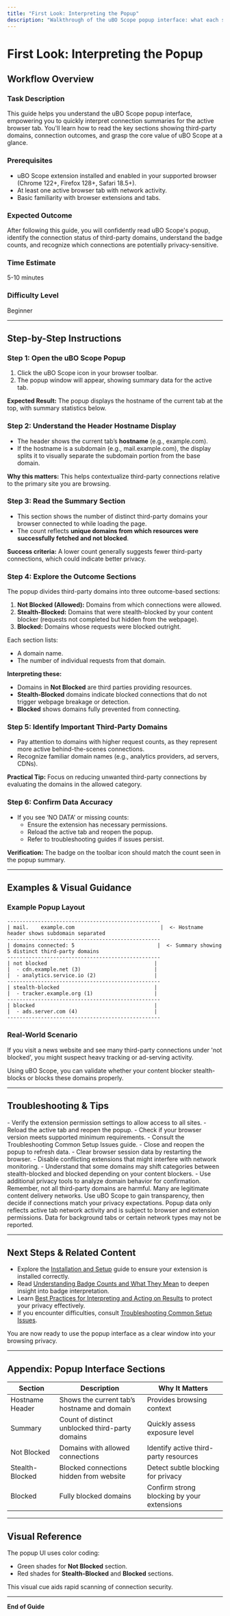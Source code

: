 ```yaml
---
title: "First Look: Interpreting the Popup"
description: "Walkthrough of the uBO Scope popup interface: what each section means, how to read the connection summaries for active tabs, and how to spot important third-party domains from the UI. This helps users quickly understand the extension’s core value."
---
```


# First Look: Interpreting the Popup

## Workflow Overview

### Task Description
This guide helps you understand the uBO Scope popup interface, empowering you to quickly interpret connection summaries for the active browser tab. You'll learn how to read the key sections showing third-party domains, connection outcomes, and grasp the core value of uBO Scope at a glance.

### Prerequisites
- uBO Scope extension installed and enabled in your supported browser (Chrome 122+, Firefox 128+, Safari 18.5+).
- At least one active browser tab with network activity.
- Basic familiarity with browser extensions and tabs.

### Expected Outcome
After following this guide, you will confidently read uBO Scope's popup, identify the connection status of third-party domains, understand the badge counts, and recognize which connections are potentially privacy-sensitive.

### Time Estimate
5-10 minutes

### Difficulty Level
Beginner

---

## Step-by-Step Instructions

### Step 1: Open the uBO Scope Popup
1. Click the uBO Scope icon in your browser toolbar.
2. The popup window will appear, showing summary data for the active tab.

**Expected Result:** The popup displays the hostname of the current tab at the top, with summary statistics below.

### Step 2: Understand the Header Hostname Display
- The header shows the current tab’s **hostname** (e.g., example.com).
- If the hostname is a subdomain (e.g., mail.example.com), the display splits it to visually separate the subdomain portion from the base domain.

**Why this matters:**
This helps contextualize third-party connections relative to the primary site you are browsing.

### Step 3: Read the Summary Section
- This section shows the number of distinct third-party domains your browser connected to while loading the page.
- The count reflects **unique domains from which resources were successfully fetched and not blocked**.

**Success criteria:**
A lower count generally suggests fewer third-party connections, which could indicate better privacy.

### Step 4: Explore the Outcome Sections
The popup divides third-party domains into three outcome-based sections:

1. **Not Blocked (Allowed):** Domains from which connections were allowed.
2. **Stealth-Blocked:** Domains that were stealth-blocked by your content blocker (requests not completed but hidden from the webpage).
3. **Blocked:** Domains whose requests were blocked outright.

Each section lists:
- A domain name.
- The number of individual requests from that domain.

**Interpreting these:**
- Domains in **Not Blocked** are third parties providing resources.
- **Stealth-Blocked** domains indicate blocked connections that do not trigger webpage breakage or detection.
- **Blocked** shows domains fully prevented from connecting.

### Step 5: Identify Important Third-Party Domains
- Pay attention to domains with higher request counts, as they represent more active behind-the-scenes connections.
- Recognize familiar domain names (e.g., analytics providers, ad servers, CDNs).

**Practical Tip:**
Focus on reducing unwanted third-party connections by evaluating the domains in the allowed category.

### Step 6: Confirm Data Accuracy
- If you see ‘NO DATA’ or missing counts:
  - Ensure the extension has necessary permissions.
  - Reload the active tab and reopen the popup.
  - Refer to troubleshooting guides if issues persist.

**Verification:**
The badge on the toolbar icon should match the count seen in the popup summary.

---

## Examples & Visual Guidance

### Example Popup Layout
```plaintext
--------------------------------------------------
| mail.    example.com                            |  <- Hostname header shows subdomain separated
--------------------------------------------------
| domains connected: 5                           |  <- Summary showing 5 distinct third-party domains
--------------------------------------------------
| not blocked                                   |
|  - cdn.example.net (3)                        |
|  - analytics.service.io (2)                   |
--------------------------------------------------
| stealth-blocked                               |
|  - tracker.example.org (1)                    |
--------------------------------------------------
| blocked                                       |
|  - ads.server.com (4)                         |
--------------------------------------------------
```

### Real-World Scenario
If you visit a news website and see many third-party connections under 'not blocked', you might suspect heavy tracking or ad-serving activity.

Using uBO Scope, you can validate whether your content blocker stealth-blocks or blocks these domains properly.

---

## Troubleshooting & Tips

<AccordionGroup title="Common Popup Issues">
<Accordion title="No Data or 'NO DATA' Displayed in Header">
- Verify the extension permission settings to allow access to all sites.
- Reload the active tab and reopen the popup.
- Check if your browser version meets supported minimum requirements.
- Consult the Troubleshooting Common Setup Issues guide.
</Accordion>
<Accordion title="Badge Count Does Not Match Popup Summary">
- Close and reopen the popup to refresh data.
- Clear browser session data by restarting the browser.
- Disable conflicting extensions that might interfere with network monitoring.
</Accordion>
<Accordion title="Domains Appear in Unexpected Sections">
- Understand that some domains may shift categories between stealth-blocked and blocked depending on your content blockers.
- Use additional privacy tools to analyze domain behavior for confirmation.
</Accordion>
</AccordionGroup>

<Tip>
Remember, not all third-party domains are harmful. Many are legitimate content delivery networks. Use uBO Scope to gain transparency, then decide if connections match your privacy expectations.
</Tip>

<Warning>
Popup data only reflects active tab network activity and is subject to browser and extension permissions. Data for background tabs or certain network types may not be reported.
</Warning>

---

## Next Steps & Related Content

- Explore the [Installation and Setup](https://example.com/guides/getting-started/installation-and-setup) guide to ensure your extension is installed correctly.
- Read [Understanding Badge Counts and What They Mean](https://example.com/guides/core-workflows/understanding-badge-counts) to deepen insight into badge interpretation.
- Learn [Best Practices for Interpreting and Acting on Results](https://example.com/guides/core-workflows/best-practices-for-privacy) to protect your privacy effectively.
- If you encounter difficulties, consult [Troubleshooting Common Setup Issues](https://example.com/getting-started/first-use/troubleshooting).

You are now ready to use the popup interface as a clear window into your browsing privacy.


---

## Appendix: Popup Interface Sections

| Section           | Description                                     | Why It Matters                                 |
|-------------------|------------------------------------------------|-----------------------------------------------|
| Hostname Header   | Shows the current tab’s hostname and domain   | Provides browsing context                      |
| Summary           | Count of distinct unblocked third-party domains| Quickly assess exposure level                   |
| Not Blocked       | Domains with allowed connections                | Identify active third-party resources          |
| Stealth-Blocked   | Blocked connections hidden from website        | Detect subtle blocking for privacy              |
| Blocked           | Fully blocked domains                            | Confirm strong blocking by your extensions      |


---

## Visual Reference

The popup UI uses color coding:
- Green shades for **Not Blocked** section.
- Red shades for **Stealth-Blocked** and **Blocked** sections.

This visual cue aids rapid scanning of connection security.

---

**End of Guide**
